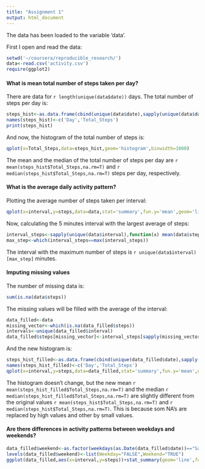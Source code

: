 ```yaml
---
title: "Assignment 1"
output: html_document
---
```


The data has been loaded to the variable 'data'.

First I open and read the data:
```r
setwd('~/coursera/reproducible_research/')
data<-read.csv('activity.csv')
require(ggplot2)
```
#### What is mean total number of steps taken per day?

There are data for `r length(unique(data$date))` days. The total number of steps per day is:
```r
steps_hist<-as.data.frame(cbind(unique(data$date),sapply(unique(data$date),function(x) sum(data$steps[data$date==x],na.rm=T))))
names(steps_hist)<-c('Day','Total_Steps')
print(steps_hist)
```
And now, the histogram of the total number of steps is:
```r
qplot(x=Total_Steps,data=steps_hist,geom='histogram',binwidth=1000)
```

The mean and the median of the total number of steps per day are `r mean(steps_hist$Total_Steps,na.rm=T)` and `r median(steps_hist$Total_Steps,na.rm=T)` steps per day, respectively.

#### What is the average daily activity pattern?
Plotting the average number of steps taken per interval:
```r
qplot(x=interval,y=steps,data=data,stat='summary',fun.y='mean',geom='line')
```

Now, calculating the 5 minutes interval with the largest average of steps:
```r
interval_steps<-sapply(unique(data$interval),function(x) mean(data$steps[data$interval==x],na.rm=T))
max_step<-which(interval_steps==max(interval_steps))
```

The interval with the maximum number of steps is `r unique(data$interval)[max_step]` minutes.

#### Imputing missing values
The number of missing data is:
```r
sum(is.na(data$steps))
```

The missing values will be filled with the average of the interval:
```r
data_filled<-data
missing_vector<-which(is.na(data_filled$steps))
intervals<-unique(data_filled$interval)
data_filled$steps[missing_vector]<-interval_steps[sapply(missing_vector,function(x) which(intervals==data_filled$interval[x]))]
```

And the new histogram is:
```r
steps_hist_filled<-as.data.frame(cbind(unique(data_filled$date),sapply(unique(data_filled$date),function(x) sum(data_filled$steps[data_filled$date==x],na.rm=T))))
names(steps_hist_filled)<-c('Day','Total_Steps')
qplot(x=interval,y=steps,data=data_filled,stat='summary',fun.y='mean',geom='line')
```

The histogram doesn't change, but the new mean `r mean(steps_hist_filled$Total_Steps,na.rm=T)` and the median `r median(steps_hist_filled$Total_Steps,na.rm=T)` are slightly different from the original values `r mean(steps_hist$Total_Steps,na.rm=T)` and `r median(steps_hist$Total_Steps,na.rm=T)`. This is because som NA's are replaced by high values and other by small values.

#### Are there differences in activity patterns between weekdays and weekends?
```r
data_filled$weekend<-as.factor(weekdays(as.Date(data_filled$date))=="Saturday"|weekdays(as.Date(data_filled$date))=="Sunday")
levels(data_filled$weekend)<-list(Weekday="FALSE",Weekend="TRUE")
ggplot(data_filled,aes(x=interval,y=steps))+stat_summary(geom='line',fun.y='mean')+facet_wrap(~weekend,ncol=1)
```
